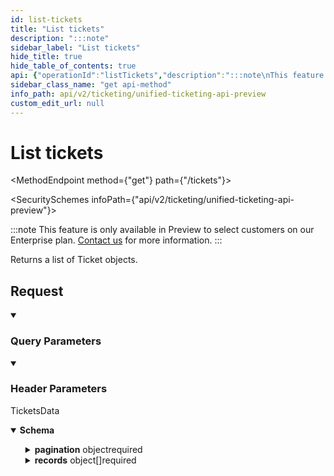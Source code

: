 ```yaml
---
id: list-tickets
title: "List tickets"
description: ":::note"
sidebar_label: "List tickets"
hide_title: true
hide_table_of_contents: true
api: {"operationId":"listTickets","description":":::note\nThis feature is only available in Preview to select customers on our Enterprise plan. [Contact us](mailto:team@supaglue.com) for more information.\n:::\n\nReturns a list of Ticket objects.\n","tags":["Tickets"],"security":[{"x-api-key":[]}],"parameters":[{"name":"modified_after","in":"query","schema":{"type":"string","format":"date-time","example":"2023-02-23T00:00:00.000Z"},"description":"If provided, will only return objects modified after this datetime"},{"name":"page_size","in":"query","schema":{"type":"string","example":"123"},"description":"Number of results to return per page. (Max: 1000)"},{"name":"cursor","in":"query","schema":{"type":"string","example":"cD0yMDIxLTAxLTA2KzAzJTNBMjQlM0E1My40MzQzMjYlMkIwMCUzQTAw"},"description":"The pagination cursor value"},{"name":"x-customer-id","in":"header","schema":{"type":"string","example":"my-customer-1"},"description":"The customer ID that uniquely identifies the customer in your application","required":true},{"name":"x-provider-name","in":"header","schema":{"type":"string","example":"salesforce"},"description":"The provider name","required":true}],"responses":{"200":{"description":"TicketsData","content":{"application/json":{"schema":{"type":"object","properties":{"pagination":{"type":"object","properties":{"next":{"type":"string","nullable":true,"example":"eyJpZCI6IjQyNTc5ZjczLTg1MjQtNDU3MC05YjY3LWVjYmQ3MDJjNmIxNCIsInJldmVyc2UiOmZhbHNlfQ=="},"previous":{"type":"string","nullable":true,"example":"eyJpZCI6IjBjZDhmYmZkLWU5NmQtNDEwZC05ZjQxLWIwMjU1YjdmNGI4NyIsInJldmVyc2UiOnRydWV9"},"total_count":{"type":"number","example":100}},"required":["next","previous"]},"records":{"type":"array","items":{"type":"object","properties":{"name":{"type":"string","nullable":true,"example":"Please add more integrations"},"assignees":{"type":"array","items":{"type":"string","example":"17a54124-287f-494d-965e-3c5b330c9a68"}},"creator":{"type":"string","example":"3fa85f64-5717-4562-b3fc-2c963f66afa6"},"due_date":{"type":"string","example":"2022-10-11T00:00:00Z"},"status":{"type":"string","example":"OPEN"},"description":{"type":"string","example":"Can you please add more integrations? It'll make syncing data much easier!"},"collections":{"type":"array","items":{"type":"string","example":"fb8c55b6-1cb8-4b4c-9fb6-17924231619d"}},"ticket_type":{"type":"string","example":"incident"},"account":{"type":"string","example":"0958cbc6-6040-430a-848e-aafacbadf4ae"},"contact":{"type":"string","example":"65c345ba-6870-4974-87ba-dd31509c367a"},"parent_ticket":{"type":"string","example":"75b33d04-30d2-4f3e-be45-27838bc94342"},"tags":{"type":"array","items":{"type":"string","example":"enterprise"}},"completed_at":{"type":"string","example":"2021-12-09T00:00:00Z"},"ticket_url":{"type":"string","example":"https://thirdpartysoftware.com/project/3/issue/1"},"priority":{"type":"string","example":"HIGH"}},"required":["name","creator"],"title":"ticket"}}},"required":["pagination","records"]}}}}},"method":"get","path":"/tickets","servers":[{"url":"https://api.supaglue.io/ticketing/v2","description":"Supaglue API"}],"securitySchemes":{"x-api-key":{"type":"apiKey","name":"x-api-key","in":"header","description":"API key to allow developers to access the API"}},"info":{"version":"0.16.1","title":"Unified Ticketing API (Preview)","contact":{"name":"Supaglue","email":"docs@supaglue.com","url":"https://supaglue.com"},"description":":::note\nThis feature is only available in Preview to select customers on our Enterprise plan. [Contact us](mailto:team@supaglue.com) for more information.\n:::\n#### Introduction\n\nWelcome to the Unified API (Ticketing) documentation. You can use this API to write to third-party providers.\n\n[View common schema for Ticketing](https://docs.supaglue.com/platform/common-schemas/ticketing)\n\n[![Run in Postman](https://run.pstmn.io/button.svg)](https://www.postman.com/supaglue/workspace/supaglue-public/overview)\n\n#### Base API URL\n```\nhttps://api.supaglue.io/ticketing/v2\n```\n"},"postman":{"name":"List tickets","description":{"content":":::note\nThis feature is only available in Preview to select customers on our Enterprise plan. [Contact us](mailto:team@supaglue.com) for more information.\n:::\n\nReturns a list of Ticket objects.\n","type":"text/plain"},"url":{"path":["tickets"],"host":["{{baseUrl}}"],"query":[{"disabled":false,"description":{"content":"If provided, will only return objects modified after this datetime","type":"text/plain"},"key":"modified_after","value":""},{"disabled":false,"description":{"content":"Number of results to return per page. (Max: 1000)","type":"text/plain"},"key":"page_size","value":""},{"disabled":false,"description":{"content":"The pagination cursor value","type":"text/plain"},"key":"cursor","value":""}],"variable":[]},"header":[{"disabled":false,"description":{"content":"(Required) The customer ID that uniquely identifies the customer in your application","type":"text/plain"},"key":"x-customer-id","value":""},{"disabled":false,"description":{"content":"(Required) The provider name","type":"text/plain"},"key":"x-provider-name","value":""},{"key":"Accept","value":"application/json"}],"method":"GET","auth":{"type":"apikey","apikey":[{"type":"any","value":"x-api-key","key":"key"},{"type":"any","value":"<API Key>","key":"value"},{"type":"any","value":"header","key":"in"}]}}}
sidebar_class_name: "get api-method"
info_path: api/v2/ticketing/unified-ticketing-api-preview
custom_edit_url: null
---
```



<h1 className={"openapi__heading"}>List tickets</h1>

<MethodEndpoint method={"get"} path={"/tickets"}></MethodEndpoint>

<SecuritySchemes infoPath={"api/v2/ticketing/unified-ticketing-api-preview"}></SecuritySchemes>



:::note
This feature is only available in Preview to select customers on our Enterprise plan. [Contact us](mailto:team@supaglue.com) for more information.
:::

Returns a list of Ticket objects.


## Request

<details style={{"marginBottom":"1rem"}} className={"openapi-markdown__details"} data-collapsed={false} open={true}><summary style={{}}><h3 className={"openapi-markdown__details-summary-header-params"}>Query Parameters</h3></summary><div><ul><ParamsItem className={"paramsItem"} param={{"name":"modified_after","in":"query","schema":{"type":"string","format":"date-time","example":"2023-02-23T00:00:00.000Z"},"description":"If provided, will only return objects modified after this datetime"}}></ParamsItem><ParamsItem className={"paramsItem"} param={{"name":"page_size","in":"query","schema":{"type":"string","example":"123"},"description":"Number of results to return per page. (Max: 1000)"}}></ParamsItem><ParamsItem className={"paramsItem"} param={{"name":"cursor","in":"query","schema":{"type":"string","example":"cD0yMDIxLTAxLTA2KzAzJTNBMjQlM0E1My40MzQzMjYlMkIwMCUzQTAw"},"description":"The pagination cursor value"}}></ParamsItem></ul></div></details><details style={{"marginBottom":"1rem"}} className={"openapi-markdown__details"} data-collapsed={false} open={true}><summary style={{}}><h3 className={"openapi-markdown__details-summary-header-params"}>Header Parameters</h3></summary><div><ul><ParamsItem className={"paramsItem"} param={{"name":"x-customer-id","in":"header","schema":{"type":"string","example":"my-customer-1"},"description":"The customer ID that uniquely identifies the customer in your application","required":true}}></ParamsItem><ParamsItem className={"paramsItem"} param={{"name":"x-provider-name","in":"header","schema":{"type":"string","example":"salesforce"},"description":"The provider name","required":true}}></ParamsItem></ul></div></details><div><div><ApiTabs><TabItem label={"200"} value={"200"}><div>

TicketsData

</div><div><MimeTabs className={"openapi-tabs__mime"} schemaType={"response"}><TabItem label={"application/json"} value={"application/json"}><SchemaTabs className={"openapi-tabs__schema"}><TabItem label={"Schema"} value={"Schema"}><details style={{}} className={"openapi-markdown__details response"} data-collapsed={false} open={true}><summary style={{}} className={"openapi-markdown__details-summary-response"}><strong>Schema</strong></summary><div style={{"textAlign":"left","marginLeft":"1rem"}}></div><ul style={{"marginLeft":"1rem"}}><SchemaItem collapsible={true} className={"schemaItem"}><details style={{}} className={"openapi-markdown__details"}><summary style={{}}><span className={"openapi-schema__container"}><strong className={"openapi-schema__property"}>pagination</strong><span className={"openapi-schema__name"}> object</span><span className={"openapi-schema__divider"}></span><span className={"openapi-schema__required"}>required</span></span></summary><div style={{"marginLeft":"1rem"}}><SchemaItem collapsible={false} name={"next"} required={true} schemaName={"string"} qualifierMessage={undefined} schema={{"type":"string","nullable":true,"example":"eyJpZCI6IjQyNTc5ZjczLTg1MjQtNDU3MC05YjY3LWVjYmQ3MDJjNmIxNCIsInJldmVyc2UiOmZhbHNlfQ=="}}></SchemaItem><SchemaItem collapsible={false} name={"previous"} required={true} schemaName={"string"} qualifierMessage={undefined} schema={{"type":"string","nullable":true,"example":"eyJpZCI6IjBjZDhmYmZkLWU5NmQtNDEwZC05ZjQxLWIwMjU1YjdmNGI4NyIsInJldmVyc2UiOnRydWV9"}}></SchemaItem><SchemaItem collapsible={false} name={"total_count"} required={false} schemaName={"number"} qualifierMessage={undefined} schema={{"type":"number","example":100}}></SchemaItem></div></details></SchemaItem><SchemaItem collapsible={true} className={"schemaItem"}><details style={{}} className={"openapi-markdown__details"}><summary style={{}}><span className={"openapi-schema__container"}><strong className={"openapi-schema__property"}>records</strong><span className={"openapi-schema__name"}> object[]</span><span className={"openapi-schema__divider"}></span><span className={"openapi-schema__required"}>required</span></span></summary><div style={{"marginLeft":"1rem"}}><li><div style={{"fontSize":"var(--ifm-code-font-size)","opacity":"0.6","marginLeft":"-.5rem","paddingBottom":".5rem"}}>Array [</div></li><SchemaItem collapsible={false} name={"name"} required={true} schemaName={"string"} qualifierMessage={undefined} schema={{"type":"string","nullable":true,"example":"Please add more integrations"}}></SchemaItem><SchemaItem collapsible={false} name={"assignees"} required={false} schemaName={"string[]"} qualifierMessage={undefined} schema={{"type":"array","items":{"type":"string","example":"17a54124-287f-494d-965e-3c5b330c9a68"}}}></SchemaItem><SchemaItem collapsible={false} name={"creator"} required={true} schemaName={"string"} qualifierMessage={undefined} schema={{"type":"string","example":"3fa85f64-5717-4562-b3fc-2c963f66afa6"}}></SchemaItem><SchemaItem collapsible={false} name={"due_date"} required={false} schemaName={"string"} qualifierMessage={undefined} schema={{"type":"string","example":"2022-10-11T00:00:00Z"}}></SchemaItem><SchemaItem collapsible={false} name={"status"} required={false} schemaName={"string"} qualifierMessage={undefined} schema={{"type":"string","example":"OPEN"}}></SchemaItem><SchemaItem collapsible={false} name={"description"} required={false} schemaName={"string"} qualifierMessage={undefined} schema={{"type":"string","example":"Can you please add more integrations? It'll make syncing data much easier!"}}></SchemaItem><SchemaItem collapsible={false} name={"collections"} required={false} schemaName={"string[]"} qualifierMessage={undefined} schema={{"type":"array","items":{"type":"string","example":"fb8c55b6-1cb8-4b4c-9fb6-17924231619d"}}}></SchemaItem><SchemaItem collapsible={false} name={"ticket_type"} required={false} schemaName={"string"} qualifierMessage={undefined} schema={{"type":"string","example":"incident"}}></SchemaItem><SchemaItem collapsible={false} name={"account"} required={false} schemaName={"string"} qualifierMessage={undefined} schema={{"type":"string","example":"0958cbc6-6040-430a-848e-aafacbadf4ae"}}></SchemaItem><SchemaItem collapsible={false} name={"contact"} required={false} schemaName={"string"} qualifierMessage={undefined} schema={{"type":"string","example":"65c345ba-6870-4974-87ba-dd31509c367a"}}></SchemaItem><SchemaItem collapsible={false} name={"parent_ticket"} required={false} schemaName={"string"} qualifierMessage={undefined} schema={{"type":"string","example":"75b33d04-30d2-4f3e-be45-27838bc94342"}}></SchemaItem><SchemaItem collapsible={false} name={"tags"} required={false} schemaName={"string[]"} qualifierMessage={undefined} schema={{"type":"array","items":{"type":"string","example":"enterprise"}}}></SchemaItem><SchemaItem collapsible={false} name={"completed_at"} required={false} schemaName={"string"} qualifierMessage={undefined} schema={{"type":"string","example":"2021-12-09T00:00:00Z"}}></SchemaItem><SchemaItem collapsible={false} name={"ticket_url"} required={false} schemaName={"string"} qualifierMessage={undefined} schema={{"type":"string","example":"https://thirdpartysoftware.com/project/3/issue/1"}}></SchemaItem><SchemaItem collapsible={false} name={"priority"} required={false} schemaName={"string"} qualifierMessage={undefined} schema={{"type":"string","example":"HIGH"}}></SchemaItem><li><div style={{"fontSize":"var(--ifm-code-font-size)","opacity":"0.6","marginLeft":"-.5rem"}}>]</div></li></div></details></SchemaItem></ul></details></TabItem><TabItem label={"Example (from schema)"} value={"Example (from schema)"}><ResponseSamples responseExample={"{\n  \"pagination\": {\n    \"next\": \"eyJpZCI6IjQyNTc5ZjczLTg1MjQtNDU3MC05YjY3LWVjYmQ3MDJjNmIxNCIsInJldmVyc2UiOmZhbHNlfQ==\",\n    \"previous\": \"eyJpZCI6IjBjZDhmYmZkLWU5NmQtNDEwZC05ZjQxLWIwMjU1YjdmNGI4NyIsInJldmVyc2UiOnRydWV9\",\n    \"total_count\": 100\n  },\n  \"records\": [\n    {\n      \"name\": \"Please add more integrations\",\n      \"assignees\": [\n        \"17a54124-287f-494d-965e-3c5b330c9a68\"\n      ],\n      \"creator\": \"3fa85f64-5717-4562-b3fc-2c963f66afa6\",\n      \"due_date\": \"2022-10-11T00:00:00Z\",\n      \"status\": \"OPEN\",\n      \"description\": \"Can you please add more integrations? It'll make syncing data much easier!\",\n      \"collections\": [\n        \"fb8c55b6-1cb8-4b4c-9fb6-17924231619d\"\n      ],\n      \"ticket_type\": \"incident\",\n      \"account\": \"0958cbc6-6040-430a-848e-aafacbadf4ae\",\n      \"contact\": \"65c345ba-6870-4974-87ba-dd31509c367a\",\n      \"parent_ticket\": \"75b33d04-30d2-4f3e-be45-27838bc94342\",\n      \"tags\": [\n        \"enterprise\"\n      ],\n      \"completed_at\": \"2021-12-09T00:00:00Z\",\n      \"ticket_url\": \"https://thirdpartysoftware.com/project/3/issue/1\",\n      \"priority\": \"HIGH\"\n    }\n  ]\n}"} language={"json"}></ResponseSamples></TabItem></SchemaTabs></TabItem></MimeTabs></div></TabItem></ApiTabs></div></div>
      
